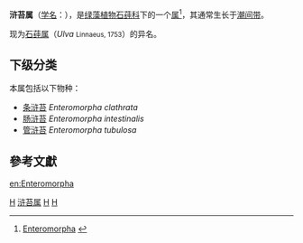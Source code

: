 {{Automatic taxobox
| taxon = Enteromorpha
| authority = Link, 1820
| subdivision_ranks = [[种|种]]
| subdivision = 见正文
}}

'''浒苔属'''（[[学名|学名]]：'''''{{lang|la|Enteromorpha}}'''''），是[[绿藻植物|绿藻植物]][[石莼科|石莼科]]下的一个[[属|属]]<ref>[http://home.manhattan.edu/~frances.cardillo/plants/protoc/entero.html Enteromorpha] {{webarchive|url=https://web.archive.org/web/20100622153117/http://home.manhattan.edu/%7Efrances.cardillo//plants/protoc/entero.html |date=2010-06-22 }}</ref>，其通常生长于[[潮间带|潮间带]]。

现为[[石莼属|石莼属]]（''Ulva'' <small>Linnaeus, 1753</small>）的异名。

==下级分类==
本属包括以下物种：
* [[条浒苔|条浒苔]] ''Enteromorpha clathrata''
* [[肠浒苔|肠浒苔]] ''Enteromorpha intestinalis''
* [[管浒苔|管浒苔]] ''Enteromorpha tubulosa''

==參考文獻==
{{reflist}}
{{Taxonbar|from=Q3055377}}

[[Category:藻類|H]]
[[Category:浒苔属|]]
[[Category:石莼科|H]]
[[Category:_1820年描述的分类群|H]]

[[en:Enteromorpha|en:Enteromorpha]]